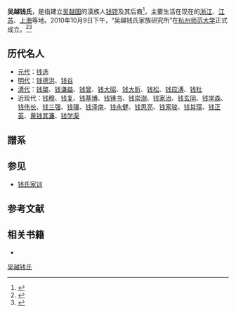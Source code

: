 '''吴越钱氏'''，是指建立[[吴越国|吴越国]]的漢族人[[钱镠|钱镠]]及其后裔<ref>{{Cite web |url=http://www.zync.edu.cn/xxgc/info/1072/1838.htm |title=中国导弹之父——钱学森 |access-date=2021-06-04 |archive-date=2021-06-02 |archive-url=https://web.archive.org/web/20210602104925/http://www.zync.edu.cn/xxgc/info/1072/1838.htm |dead-url=no }}</ref>，主要生活在现在的[[浙江|浙江]]、[[江苏|江苏]]、[[上海|上海]]等地。2010年10月9日下午，“吴越钱氏家族研究所”在[[杭州师范大学|杭州师范大学]]正式成立。<ref>{{Cite web |url=http://www.in218.com/hotnews/53447.html |title=“吴越钱氏家族”在杭州正式揭牌成立 |accessdate=2010-10-24 |archive-date=2010-08-08 |archive-url=https://web.archive.org/web/20100808071222/http://www.in218.com/hotnews/53447.html |dead-url=no }}</ref><ref>{{Cite web |url=http://jizhe.zj.com/detail/773414.html |title=钱氏家族研究所落户杭州师范大学 |access-date=2010-10-24 |archive-url=https://web.archive.org/web/20130812043242/http://jizhe.zj.com/detail/773414.html |archive-date=2013-08-12 |dead-url=yes }}</ref>

== 历代名人 ==
*[[元代|元代]]：[[钱选|钱选]]
*[[明代|明代]]：[[钱德洪|钱德洪]]、[[钱谷|钱谷]]
*[[清代|清代]]：[[钱棨|钱棨]]、[[钱谦益|钱谦益]]、[[钱曾|钱曾]]、[[钱大昭|钱大昭]]、[[钱大昕|钱大昕]]、[[钱松|钱松]]、[[钱应溥|钱应溥]]、[[钱杜|钱杜]]
*近现代：[[钱穆|钱穆]]、[[钱复|钱复]]、[[钱基博|钱基博]]、[[钱锺书|钱锺书]]、[[钱崇澍|钱崇澍]]、[[钱家治|钱家治]]、[[钱玄同|钱玄同]]、[[钱学森|钱学森]]、[[钱伟长|钱伟长]]、[[钱三强|钱三强]]、[[钱骥|钱骥]]、[[钱泽南|钱泽南]]、[[钱永健|钱永健]]、[[钱思亮|钱思亮]]、[[钱家骏|钱家骏]]、[[钱其琛|钱其琛]]、[[钱正英|钱正英]]、[[黄钱其濂|黄钱其濂]]、[[钱学渠|钱学渠]]

==譜系==
{{familytree/start | style=font-size: 100%;}}
{{chart| lio |v| lia | | | | | | | | | | | | | | | | | | | | | | | | | | | | | | | | | | | | | | | | | | | | | | | | | | | |lio=[[錢鏐|錢鏐]]|lia=[[錢元璉|錢元璉]]}}
{{chart| | | |)| jii | | | | | | | | | | | | | | | | | | | | | | | | | | | | | | | | | | | | | | | | | | | | | | | | | | | |jii=[[錢元璣|錢元璣]]}}
{{chart| | | |)| yin | | | | | | | | | | | | | | | | | | | | | | | | | | | | | | | | | | | | | | | | | | | | | | | | | | | |yin=錢元瑛}}
{{chart| | | |)| sue | | | | | | | | | | | | | | | | | | | | | | | | | | | | | | | | | | | | | | | | | | | | | | | | | | | |sue=[[錢元璲|錢元璲]]}}
{{chart| | | |)| yii | | | | | | | | | | | | | | | | | | | | | | | | | | | | | | | | | | | | | | | | | | | | | | | | | | | |yii=[[錢元懿|錢元懿]]}}
{{chart| | | |)| lau | | | | | | | | | | | | | | | | | | | | | | | | | | | | | | | | | | | | | | | | | | | | | | | | | | | |lau=[[錢元璙|錢元璙]]}}
{{chart| | | |)| gua |v| zua | | | | | | | | | | | | | | | | | | | | | | | | | | | | | | | | | | | | | | | | | | | | | | | |gua=[[錢元瓘|錢元瓘]]|zua=[[錢弘僎|錢弘僎]]}}
{{chart| | | |!| | | |)| xua | | | | | | | | | | | | | | | | | | | | | | | | | | | | | | | | | | | | | | | | | | | | | | | |xua=[[錢弘儇|錢弘儇]]}}
{{chart| | | |!| | | |)| yoo | | | | | | | | | | | | | | | | | | | | | | | | | | | | | | | | | | | | | | | | | | | | | | | |yoo=[[錢弘侑|錢弘侑]]}}
{{chart| | | |!| | | |)| zue | | | | | | | | | | | | | | | | | | | | | | | | | | | | | | | | | | | | | | | | | | | | | | | |zue=[[錢弘僔|錢弘僔]]}}
{{chart| | | |!| | | |)| zuo | | | | | | | | | | | | | | | | | | | | | | | | | | | | | | | | | | | | | | | | | | | | | | | |zuo=[[錢弘佐|錢弘佐]]}}
{{chart| | | |!| | | |)| zon | | | | | | | | | | | | | | | | | | | | | | | | | | | | | | | | | | | | | | | | | | | | | | | |zon=[[錢弘倧|錢弘倧]]}}
{{chart| | | |!| | | |)| zan | | | | | | | | | | | | | | | | | | | | | | | | | | | | | | | | | | | | | | | | | | | | | | | |zan=[[錢弘偡|錢弘偡]]}}
{{chart| | | |!| | | |)| chu |v| jun | | | | | | | | | | | | | | | | | | | | | | | | | | | | | | | | | | | | | | | | | | | |chu=[[錢俶|錢俶]]|jun=[[錢惟濬|錢惟濬]]}}
{{chart| | | |!| | | |!| | | |)| zhi | | | | | | | | | | | | | | | | | | | | | | | | | | | | | | | | | | | | | | | | | | | |zhi=[[錢惟治|錢惟治]]}}
{{chart| | | |!| | | |!| | | |)| xan | | | | | | | | | | | | | | | | | | | | | | | | | | | | | | | | | | | | | | | | | | | |xan=[[錢惟渲|錢惟渲]]}}
{{chart| | | |!| | | |!| | | |)| xia | | | | | | | | | | | | | | | | | | | | | | | | | | | | | | | | | | | | | | | | | | | |xia=[[錢惟灝|錢惟灝]]}}
{{chart| | | |!| | | |!| | | |)| jin | | | | | | | | | | | | | | | | | | | | | | | | | | | | | | | | | | | | | | | | | | | |jin=[[錢惟溍|錢惟溍]]}}
{{chart| | | |!| | | |!| | | |)| cue | | | | | | | | | | | | | | | | | | | | | | | | | | | | | | | | | | | | | | | | | | | |cue=[[錢惟漼|錢惟漼]]}}
{{chart| | | |!| | | |!| | | |)| yan |v| xua |-| zen |-| cen | | | | | | | | | | | | | | | | | | | | | | | | | | | | | | | |yan=[[錢惟演|錢惟演]]|xua=[[錢暄|錢暄]]|zen=[[錢景臻|錢景臻]]|cen=[[錢忱|錢忱]]}}
{{chart| | | |!| | | |!| | | |!| | | |`| hua |-| san |-| jii |-| wan |-| yua |-| nzu |-| did |-| rsu |-| xia |-| bap | | | |hua=錢奐|san=錢景山|jii=錢基|wan=錢之望|yua=錢淵|nzu=錢念祖|did=錢迪德|rsu=錢仍孫|xia=錢相|bap=錢百朋}}
{{chart| | | |!| | | |!| | | |`| jii | | | | | | | | | | | | | | | | | | | | | | | | | | | | | | | | | | | | | | | | | | | |jii=[[錢惟濟|錢惟濟]]}}
{{chart| | | |!| | | |)| yii | | | | | | | | | | | | | | | | | | | | | | | | | | | | | | | | | | | | | | | | | | | | | | | |yii=[[錢弘億|錢弘億]]}}
{{chart| | | |!| | | |)| yii | | | | | | | | | | | | | | | | | | | | | | | | | | | | | | | | | | | | | | | | | | | | | | | |yii=[[錢弘儀|錢弘儀]]}}
{{chart| | | |!| | | |)| woo | | | | | | | | | | | | | | | | | | | | | | | | | | | | | | | | | | | | | | | | | | | | | | | |woo=[[錢弘偓|錢弘偓]]}}
{{chart| | | |!| | | |)| yng | | | | | | | | | | | | | | | | | | | | | | | | | | | | | | | | | | | | | | | | | | | | | | | |yng=[[錢弘仰|錢弘仰]]}}
{{chart| | | |!| | | |`| yan | | | | | | | | | | | | | | | | | | | | | | | | | | | | | | | | | | | | | | | | | | | | | | | |yan=[[錢儼|錢儼]]}}
{{chart| | | |)| quu | | | | | | | | | | | | | | | | | | | | | | | | | | | | | | | | | | | | | | | | | | | | | | | | | | | |quu=[[錢元瞿|錢元瞿]]}}
{{chart| | | |)| qio | | | | | | | | | | | | | | | | | | | | | | | | | | | | | | | | | | | | | | | | | | | | | | | | | | | |qio=[[錢元球|錢元球]]}}
{{chart| | | |)| jii | | | | | | | | | | | | | | | | | | | | | | | | | | | | | | | | | | | | | | | | | | | | | | | | | | | |jii=[[錢元㻑|錢元㻑]]}}
{{chart| | | |)| jin | | | | | | | | | | | | | | | | | | | | | | | | | | | | | | | | | | | | | | | | | | | | | | | | | | | |jin=[[錢元瑾|錢元瑾]]}}
{{chart| | | |)| xia | | | | | | | | | | | | | | | | | | | | | | | | | | | | | | | | | | | | | | | | | | | | | | | | | | | |xia=[[錢元珦|錢元珦]]}}
{{chart| | | |)| yun | | | | | | | | | | | | | | | | | | | | | | | | | | | | | | | | | | | | | | | | | | | | | | | | | | | |yun=[[錢元玧|錢元玧]]}}
{{chart| | | |)| suu | | | | | | | | | | | | | | | | | | | | | | | | | | | | | | | | | | | | | | | | | | | | | | | | | | | |suu=錢元璛}}
{{chart| | | |)| jin | | | | | | | | | | | | | | | | | | | | | | | | | | | | | | | | | | | | | | | | | | | | | | | | | | | |jin=錢元璟}}
{{chart| | | |)| yuu | | | | | | | | | | | | | | | | | | | | | | | | | | | | | | | | | | | | | | | | | | | | | | | | | | | |yuu=錢元裕}}
{{chart| | | |)| yoo | | | | | | | | | | | | | | | | | | | | | | | | | | | | | | | | | | | | | | | | | | | | | | | | | | | |yoo=[[錢元祐|錢元祐]]}}
{{chart| | | |)| bii | | | | | | | | | | | | | | | | | | | | | | | | | | | | | | | | | | | | | | | | | | | | | | | | | | | |bii=[[錢元弼|錢元弼]]}}
{{chart| | | |)| yua | | | | | | | | | | | | | | | | | | | | | | | | | | | | | | | | | | | | | | | | | | | | | | | | | | | |yua=[[錢元邧|錢元邧]]}}
{{chart| | | |)| zuo | | | | | | | | | | | | | | | | | | | | | | | | | | | | | | | | | | | | | | | | | | | | | | | | | | | |zuo=錢元琢}}
{{chart| | | |)| puu | | | | | | | | | | | | | | | | | | | | | | | | | | | | | | | | | | | | | | | | | | | | | | | | | | | |puu=[[錢元璞|錢元璞]]}}
{{chart| | | |)| dan | | | | | | | | | | | | | | | | | | | | | | | | | | | | | | | | | | | | | | | | | | | | | | | | | | | |dan=[[錢元璫|錢元璫]]}}
{{chart| | | |)| lin | | | | | | | | | | | | | | | | | | | | | | | | | | | | | | | | | | | | | | | | | | | | | | | | | | | |lin=[[錢元琳|錢元琳]]}}
{{chart| | | |)| xun | | | | | | | | | | | | | | | | | | | | | | | | | | | | | | | | | | | | | | | | | | | | | | | | | | | |xun=錢元珣}}
{{chart| | | |)| yua | | | | | | | | | | | | | | | | | | | | | | | | | | | | | | | | | | | | | | | | | | | | | | | | | | | |yua=錢元淵}}
{{chart| | | |)| cen | | | | | | | | | | | | | | | | | | | | | | | | | | | | | | | | | | | | | | | | | | | | | | | | | | | |cen=錢元琛}}
{{chart| | | |)| fan | | | | | | | | | | | | | | | | | | | | | | | | | | | | | | | | | | | | | | | | | | | | | | | | | | | |fan=錢元璠}}
{{chart| | | |)| gue | | | | | | | | | | | | | | | | | | | | | | | | | | | | | | | | | | | | | | | | | | | | | | | | | | | |gue=[[錢元璝|錢元璝]]}}
{{chart| | | |)| xuu | | | | | | | | | | | | | | | | | | | | | | | | | | | | | | | | | | | | | | | | | | | | | | | | | | | |xuu=錢元勗}}
{{chart| | | |)| xii | | | | | | | | | | | | | | | | | | | | | | | | | | | | | | | | | | | | | | | | | | | | | | | | | | | |xii=錢元禧}}
{{chart| | | |)| gue | | | | | | | | | | | | | | | | | | | | | | | | | | | | | | | | | | | | | | | | | | | | | | | | | | | |gue=錢元珪}}
{{chart| | | |`| zen | | | | | | | | | | | | | | | | | | | | | | | | | | | | | | | | | | | | | | | | | | | | | | | | | | | |zen=錢元𤪙}}
{{familytree/end}}

==参见==
* [[钱氏家训|钱氏家训]]

==参考文献==
{{reflist}}

==相关书籍==
*{{cite book |title=吴越钱氏文人群体研究 |author=池泽滋子 |year=2006 |publisher=上海人民出版社 |isbn=9787208060197 }}

[[Category:吴越钱氏|]]